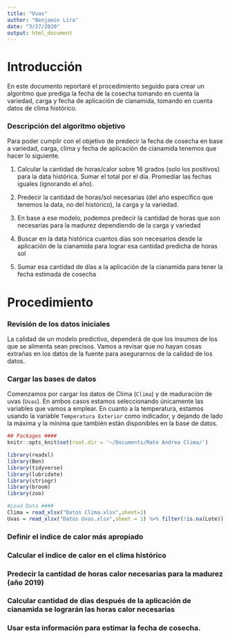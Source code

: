 ```yaml
---
title: "Uvas"
author: "Benjamin Lira"
date: "3/27/2020"
output: html_document
---
```

# Introducción
En este documento reportaré el procedimiento seguido para crear un algoritmo que prediga la fecha de la cosecha tomando en cuenta la variedad, carga y fecha de aplicación de cianamida, tomando en cuenta datos de clima histórico.


### Descripción del algoritmo objetivo

Para poder cumplir con el objetivo de predecir la fecha de cosecha en base a variedad, carga, clima y fecha de aplicación de cianamida tenemos que hacer lo siguiente.

1. Calcular la cantidad de horas/calor sobre 16 grados (solo los positivos) para la data histórica. Sumar el total por el día. Promediar las fechas iguales (ignorando el año).

2. Predecir la cantidad de horas/sol necesarias (del año específico que tenemos la data, no del histórico), la carga y la variedad.

3. En base a ese modelo, podemos predecir la cantidad de horas que son necesarias para la madurez dependiendo de la carga y variedad

4. Buscar en la data histórica cuantos días son necesarios desde la aplicación de la cianamida para lograr esa cantidad predicha de horas sol

5. Sumar esa cantidad de días a la aplicación de la cianamida para tener la fecha estimada de cosecha

# Procedimiento
### Revisión de los datos iniciales
La calidad de un modelo predictivo, dependerá de que los insumos de los que se alimenta sean precisos. Vamos a revisar que no hayan cosas extrañas en los datos de la fuente para asegurarnos de la calidad de los datos.

### Cargar las bases de datos
Comenzamos por cargar los datos de Clima (`Clima`) y de maduración de uvas (`Uvas`). En ambos casos estamos seleccionando únicamente las variables que vamos a emplear. En cuanto a la temperatura, estamos usando la variable `Temperatura Exterior` como indicador, y dejando de lado la máxima y la mínima que también están disponibles en la base de datos.

```r
## Packages ####
knitr::opts_knit$set(root.dir = '~/Documents/Mate Andrea Clima/')

library(readxl)
library(Ben)
library(tidyverse)
library(lubridate)
library(stringr)
library(broom)
library(zoo)

#Load Data ####
Clima = read_xlsx("Datos Clima.xlsx",sheet=1)
Uvas = read_xlsx("Datos Uvas.xlsx",sheet = 1) %>% filter(!is.na(Lote))
```

### Definir el indice de calor más apropiado
### Calcular el indice de calor en el clima histórico
### Predecir la cantidad de horas calor necesarias para la madurez (año 2019)
### Calcular cantidad de días después de la aplicación de cianamida se lograrán las horas calor necesarias
### Usar esta información para estimar la fecha de cosecha.


#
